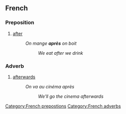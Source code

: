 ==French==
===Preposition===
# [[after]]
#:''On mange '''après''' on boit''
#::''We eat after we drink''
===Adverb===
# [[afterwards]]
#:''On va au cinéma après''
#::''We'll go the cinema afterwards''
[[Category:French prepostions]]
[[Category:French adverbs]]